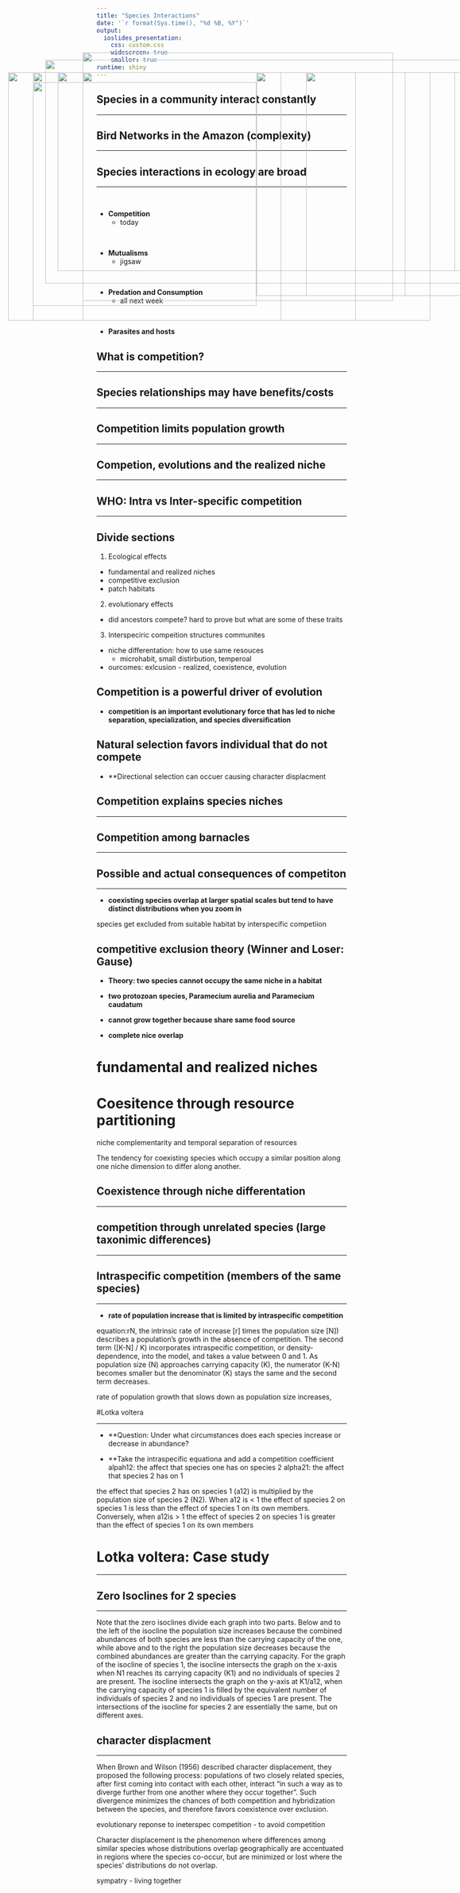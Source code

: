 ```yaml
---
title: "Species Interactions"
date: '`r format(Sys.time(), "%d %B, %Y")`'
output: 
  ioslides_presentation:
    css: custom.css
    widescreen: true
    smaller: true
runtime: shiny
---
```


## Species in a community interact constantly
<hr>

<IMG STYLE="position:absolute; TOP:160px; LEFT:200px; WIDTH:625px; HEIGHT:500px" SRC="images/crop_interaction.png">

## Bird Networks in the Amazon (complexity)
<hr>
<IMG STYLE="position:absolute; TOP:175px; LEFT:125px; WIDTH:850px; HEIGHT:450px" SRC="images/birds_network.jpg">

## Species interactions in ecology are broad
<hr>
<br/>

* **Competition**
    + today

<br/>

* **Mutualisms**
    + jigsaw

<br/>

* **Predation and Consumption**
    + all next week

<br/>

* **Parasites and hosts**
    

<IMG STYLE="position:absolute; TOP:200px; LEFT:550px; WIDTH:500px; HEIGHT:400px" SRC="images/interspecific_comp.jpg">

## What is competition?
<hr>

<IMG STYLE="position:absolute; TOP:200px; LEFT:50px; WIDTH:700px; HEIGHT:500px" SRC="images/comp_bird.jpg">

<IMG STYLE="position:absolute; TOP:200px; LEFT:550px; WIDTH:450px; HEIGHT:450px" SRC="images/niche1.jpg">

## Species relationships may have benefits/costs
<hr>

<IMG STYLE="position:absolute; TOP:200px; LEFT:150px; WIDTH:800px; HEIGHT:400px" SRC="images/fitness.png">

## Competition limits population growth
<hr>

<IMG STYLE="position:absolute; TOP:200px; LEFT:150px; WIDTH:800px; HEIGHT:400px" SRC="images/density.png">

## Competion, evolutions and the realized niche
<hr>

## WHO: Intra vs Inter-specific competition
<hr>

<IMG STYLE="position:absolute; TOP:220px; LEFT:100px; WIDTH:450px; HEIGHT:450px" SRC="images/flamingos.jpg">

<IMG STYLE="position:absolute; TOP:200px; LEFT:650px; WIDTH:200px; HEIGHT:450px" SRC="images/stranglerfig.jpg">

## Divide sections

1. Ecological effects
  + fundamental and realized niches
  + competitive exclusion
  + patch habitats
  
2. evolutionary effects
  + did ancestors compete? hard to prove but what are some of these traits
  
3. Interspeciric compeition structures communites
  + niche differentation: how to use same resouces
    + microhabit, small distirbution, temperoal
    
  + ourcomes: exlcusion - realized, coexistence, evolution


## Competition is a powerful driver of evolution

* **competition is an important evolutionary force that has led to niche separation, specialization, and species diversification**

## Natural selection favors individual that do not compete

* **Directional selection can occuer causing character displacment

## Competition explains species niches
<hr>

<IMG STYLE="position:absolute; TOP:200px; LEFT:200px; WIDTH:700px; HEIGHT:500px" SRC="images/niches.jpg">

## Competition among barnacles
<hr>

<IMG STYLE="position:absolute; TOP:200px; LEFT:200px; WIDTH:700px; HEIGHT:500px" SRC="images/barnacles.png">

## Possible and actual consequences of competiton
<hr>

* **coexisting species overlap at larger spatial scales but tend to have distinct distributions when you zoom in** 

species get excluded from suitable habitat by interspecific competiion





## competitive exclusion theory (Winner and Loser: Gause)

* **Theory: two species cannot occupy the same niche in a habitat**

* **two protozoan species, Paramecium aurelia and Paramecium caudatum**

* **cannot grow together because share same food source**

* **complete nice overlap**

<IMG STYLE="position:absolute; TOP:200px; LEFT:200px; WIDTH:700px; HEIGHT:500px" SRC="images/competitive_exclusion.png">

# fundamental and realized niches

<IMG STYLE="position:absolute; TOP:200px; LEFT:200px; WIDTH:700px; HEIGHT:500px" SRC="images/niches.jpg">

# Coesitence through resource partitioning

<IMG STYLE="position:absolute; TOP:200px; LEFT:200px; WIDTH:700px; HEIGHT:500px" SRC="images/anoles.png">

niche complementarity and temporal separation of resources

The tendency for coexisting species which occupy a similar position along one niche dimension to differ along another.

<IMG STYLE="position:absolute; TOP:200px; LEFT:100px; WIDTH:500px; HEIGHT:500px" SRC="images/avoidance.jpg">

## Coexistence through niche differentation
<hr>

<IMG STYLE="position:absolute; TOP:200px; LEFT:200px; WIDTH:700px; HEIGHT:500px" SRC="images/niche_comp.png">

## competition through unrelated species (large taxonimic differences)
<hr>

## Intraspecific competition (members of the same species)
<hr>

* **rate of population increase that is limited by intraspecific competition **

equation:rN, the intrinsic rate of increase [r] times the population size [N]) describes a population's growth in the absence of competition. The second term ([K-N] / K) incorporates intraspecific competition, or density-dependence, into the model, and takes a value between 0 and 1. As population size (N) approaches carrying capacity (K), the numerator (K-N) becomes smaller but the denominator (K) stays the same and the second term decreases. 

rate of population growth that slows down as population size increases,

#Lotka voltera
<hr>

<IMG STYLE="position:absolute; TOP:200px; LEFT:200px; WIDTH:700px; HEIGHT:500px" SRC="images/lotka.png">

* **Question: Under what circumstances does each species increase or decrease in abundance?

* **Take the intraspecific equationa and add a competition coefficient
alpah12: the affect that species one has on species 2
alpha21: the affect that species 2 has on 1

the effect that species 2 has on species 1 (a12) is multiplied by the population size of species 2 (N2). When a12 is < 1 the effect of species 2 on species 1 is less than the effect of species 1 on its own members. Conversely, when a12is > 1 the effect of species 2 on species 1 is greater than the effect of species 1 on its own members

# Lotka voltera: Case study
<hr>

<IMG STYLE="position:absolute; TOP:200px; LEFT:200px; WIDTH:700px; HEIGHT:500px" SRC="images/hare_lynx.png">

## Zero Isoclines for 2 species
<hr>

Note that the zero isoclines divide each graph into two parts. Below and to the left of the isocline the population size increases because the combined abundances of both species are less than the carrying capacity of the one, while above and to the right the population size decreases because the combined abundances are greater than the carrying capacity. For the graph of the isocline of species 1, the isocline intersects the graph on the x-axis when N1 reaches its carrying capacity (K1) and no individuals of species 2 are present. The isocline intersects the graph on the y-axis at K1/a12, when the carrying capacity of species 1 is filled by the equivalent number of individuals of species 2 and no individuals of species 1 are present. The intersections of the isocline for species 2 are essentially the same, but on different axes.

## character displacment
<hr>

When Brown and Wilson (1956) described character displacement, they proposed the following process: populations of two closely related species, after first coming into contact with each other, interact “in such a way as to diverge further from one another where they occur together”. Such divergence minimizes the chances of both competition and hybridization between the species, and therefore favors coexistence over exclusion.

evolutionary reponse to ineterspec competition - to avoid competition

Character displacement is the phenomenon where differences among similar species whose distributions overlap geographically are accentuated in regions where the species co-occur, but are minimized or lost where the species’ distributions do not overlap.

sympatry - living together


